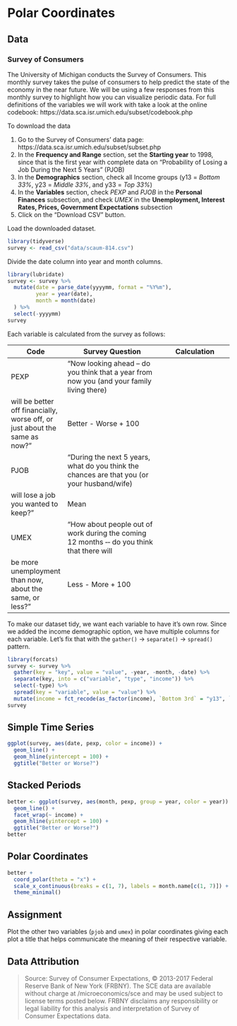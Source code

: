 # Polar Coordinates {#polar}

## Data

### Survey of Consumers {-}

The University of Michigan conducts the Survey of Consumers. This monthly survey takes the pulse of
consumers to help predict the state of the economy in the near future. We will be using a few responses
from this monthly survey to highlight how you can visualize periodic data. For full definitions of the
variables we will work with take a look at the online codebook: https://data.sca.isr.umich.edu/subset/codebook.php

To download the data

1. Go to the Survey of Consumers' data page: https://data.sca.isr.umich.edu/subset/subset.php
2. In the **Frequency and Range** section, set the **Starting year** to 1998, since that is the first year with complete data on "Probability of Losing a Job During the Next 5 Years" (PJOB)
3. In the **Demographics** section, check all Income groups (y13 = *Bottom 33%*, y23 = *Middle 33%*, and y33 = *Top 33%*)
4. In the **Variables** section, check *PEXP* and *PJOB* in the **Personal Finances** subsection, and check *UMEX* in the **Unemployment, Interest Rates, Prices, Government Expectations** subsection
5. Click on the "Download CSV" button.

Load the downloaded dataset.

```r
library(tidyverse)
survey <- read_csv("data/scaum-814.csv")
```

Divide the date column into year and month columns.
```r
library(lubridate)
survey <- survey %>%
  mutate(date = parse_date(yyyymm, format = "%Y%m"),
         year = year(date),
         month = month(date)
  ) %>%
  select(-yyyymm)
survey
```

Each variable is calculated from the survey as follows:

Code  | Survey Question     | Calculation
------|---------------------|---------------
PEXP  | "Now looking ahead -- do you think that a year from now you (and your family living there)
will be better off financially, worse off, or just about the same as now?" | Better - Worse + 100
PJOB  | "During the next 5 years, what do you think the chances are that you (or your husband/wife)
will lose a job you wanted to keep?" | Mean
UMEX  | "How about people out of work during the coming 12 months ‐‐ do you think that there will
be more unemployment than now, about the same, or less?" | Less - More + 100

To make our dataset tidy, we want each variable to have it's own row. Since we added the income demographic option,
we have multiple columns for each variable. Let's fix that with the `gather()` -> `separate()` -> `spread()` pattern.

```r
library(forcats)
survey <- survey %>%
  gather(key = "key", value = "value", -year, -month, -date) %>%
  separate(key, into = c("variable", "type", "income")) %>%
  select(-type) %>%
  spread(key = "variable", value = "value") %>%
  mutate(income = fct_recode(as_factor(income), `Bottom 3rd` = "y13", `Middle 3rd` = "y23", `Top 3rd` = "y33"))
survey
```

## Simple Time Series

```r
ggplot(survey, aes(date, pexp, color = income)) + 
  geom_line() + 
  geom_hline(yintercept = 100) +
  ggtitle("Better or Worse?")
```

## Stacked Periods

```r
better <- ggplot(survey, aes(month, pexp, group = year, color = year)) +
  geom_line() + 
  facet_wrap(~ income) +
  geom_hline(yintercept = 100) +
  ggtitle("Better or Worse?")
better
```

## Polar Coordinates

```r
better + 
  coord_polar(theta = "x") + 
  scale_x_continuous(breaks = c(1, 7), labels = month.name[c(1, 7)]) +
  theme_minimal()
```


## Assignment

Plot the other two variables (`pjob` and `umex`) in polar coordinates giving each plot a title that helps
communicate the meaning of their respective variable.

## Data Attribution

>  Source: Survey of Consumer Expectations, © 2013-2017 Federal Reserve Bank of New York (FRBNY). The SCE data are available without charge at /microeconomics/sce and may be used subject to license terms posted below. FRBNY disclaims any responsibility or legal liability for this analysis and interpretation of Survey of Consumer Expectations data.

